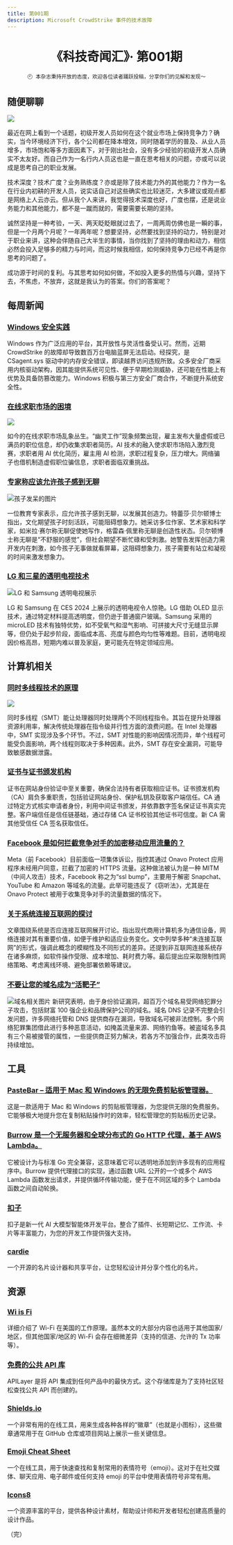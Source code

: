 ```yaml
---
title: 第001期
description: Microsoft CrowdStrike 事件的技术故障 
---
```

<h1 align="center">《科技奇闻汇》· 第001期 </h1>

<div align="center">

```
🕙 本杂志秉持开放的态度，欢迎各位读者踊跃投稿，分享你们的见解和发现～
```

</div>


## 随便聊聊

![](https://raw.githubusercontent.com/binarycoder777/personal-pic/main/pic/20240802102531.png)

最近在网上看到一个话题，初级开发人员如何在这个就业市场上保持竞争力？确实，当今环境经济下行，各个公司都在降本增效，同时随着学历的普及、从业人员增多，市场饱和等多方面因素下，对于刚出社会，没有多少经验的初级开发人员确实不太友好。而自己作为一名行内人员这也是一直在思考相关的问题，亦或可以说成是思考自己的职业发展。

技术深度？技术广度？业务熟练度？亦或是除了技术能力外的其他能力？作为一名在行业内初耕的开发人员，说实话自己对这些确实也比较迷茫，大多建议或观点都是网络上人云亦云。但从我个人来讲，我觉得技术深度也好，广度也摆，还是说业务能力和其他能力，都不是一蹴而就的，需要需要长期的坚持。

诚然坚持是一种考验，一天、两天眨眨眼就过去了，一周两周仿佛也是一瞬的事，但是一个月两个月呢？一年两年呢？想要坚持，必然要找到坚持的动力，特别是对于职业来讲，这种会伴随自己大半生的事情，当你找到了坚持的理由和动力，相信必然会投入足够多的精力与时间，而这时候我相信，如何保持竞争力已经不再是你思考的问题了。

成功源于时间的复利。与其思考如何如何做，不如投入更多的热情与兴趣，坚持下去，不焦虑，不放弃，这就是我认为的答案。你们的答案呢？

## 每周新闻

### [Windows 安全实践](https://www.microsoft.com/en-us/security/blog/2024/07/27/windows-security-best-practices-for-integrating-and-managing-security-tools/)

Windows 作为广泛应用的平台，其开放性与灵活性备受认可。然而，近期 CrowdStrike 的故障却导致数百万台电脑蓝屏无法启动。经探究，是 CSagent.sys 驱动中的内存安全错误，即读越界访问违规所致。众多安全厂商采用内核驱动架构，因其能提供系统可见性、便于早期检测威胁，还可能在性能上有优势及具备防篡改能力。Windows 积极与第三方安全厂商合作，不断提升系统安全性。

### [在线求职市场的困境](https://www.salon.com/2024/07/28/everlasting-jobstoppers-how-an-ai-bot-destroyed-the-online-job-market/)
![](https://mediaproxy.salon.com/width/1200/https://media2.salon.com/2024/07/coded_hand_passing_a_folder_1441345445_1322519736.jpg)

如今的在线求职市场乱象丛生。“幽灵工作”现象频繁出现，雇主发布大量虚假或已满员的职位信息，却仍收集求职者简历。AI 技术的融入使求职市场陷入激烈竞赛，求职者用 AI 优化简历，雇主用 AI 检测，求职过程复杂，压力增大。网络骗子也借机制造虚假职位骗信息，求职者面临双重挑战。

### [专家称应该允许孩子感到无聊](https://www.bbc.com/news/education-21895704)
![孩子发呆的图片](https://ichef.bbci.co.uk/news/976/mcs/media/images/66559000/jpg/_66559544_childflower.jpg)

一位教育专家表示，应允许孩子感到无聊，以发展其创造力。特蕾莎·贝尔顿博士指出，文化期望孩子时刻活跃，可能阻碍想象力。她采访多位作家、艺术家和科学家，如米拉·赛尔称无聊促使她写作，格雷森·佩里称无聊是创造性状态。贝尔顿博士称无聊是“不舒服的感觉”，但社会期望不断忙碌和受刺激。她警告发挥创造力需开发内在刺激，如今孩子无事做就看屏幕，这阻碍想象力，孩子需要有站立和凝视的时间来激发想象力。 

### [LG 和三星的透明电视技术](https://spectrum.ieee.org/transparent-tv)
![LG 和 Samsung 透明电视展示](https://spectrum.ieee.org/media-library/an-image-of-an-array-of-15-transparent-tvs-shot-with-a-fish-eye-lens-and-displaying-white-trees-with-pink-and-green-swaths-of-c.png?id=52961258&width=1000&quality=85)

LG 和 Samsung 在 CES 2024 上展示的透明电视令人惊艳。LG 借助 OLED 显示技术，通过特定材料提高透明度，但仍逊于普通窗户玻璃。Samsung 采用的 microLED 技术有独特优势，如不受氧气和湿气影响、可拼接大尺寸无缝显示屏等，但仍处于起步阶段，面临成本高、亮度与颜色均匀性等难题。目前，透明电视因价格高昂，短期内难以普及家庭，更可能先在特定领域应用。

## 计算机相关

### [同时多线程技术的原理](https://blog.codingconfessions.com/p/simultaneous-multithreading)
![](https://raw.githubusercontent.com/binarycoder777/personal-pic/main/pic/20240802090831.png)

同时多线程（SMT）能让处理器同时处理两个不同线程指令。其旨在提升处理器资源利用率，解决传统处理器在指令级并行性方面的浪费问题。在 Intel 处理器中，SMT 实现涉及多个环节。不过，SMT 对性能的影响因情况而异，单个线程可能受负面影响，两个线程则取决于多种因素。此外，SMT 存在安全漏洞，可能导致敏感数据泄露。

### [证书与证书颁发机构](https://www.pixelstech.net/article/1722045726-All-I-Know-About-Certificates----Certificate-Authority)

证书在网站身份验证中至关重要，确保合法持有者获取相应证书。证书颁发机构（CA）肩负多重职责，包括验证网站身份、保护私钥及获取客户端信任。CA 通过特定方式核实申请者身份，利用中间证书颁发，并依靠数字签名保证证书真实完整。客户端信任是信任链基础，通过存储 CA 证书校验其他证书可信度。新 CA 需其他受信任 CA 签名获取信任。

### [Facebook 是如何拦截竞争对手的加密移动应用流量的？](https://doubleagent.net/onavo-facebook-ssl-mitm-technical-analysis/)

Meta（前 Facebook）目前面临一项集体诉讼，指控其通过 Onavo Protect 应用程序未经用户同意，拦截了加密的 HTTPS 流量。这种做法被认为是一种 MITM（中间人攻击）技术，Facebook 称之为“ssl bump”，主要用于解密 Snapchat、YouTube 和 Amazon 等域名的流量。此举可能违反了《窃听法》，尤其是在 Onavo Protect 被用于收集竞争对手的流量数据的情况下。

### [关于系统连接互联网的探讨](https://computer.rip/2024-07-31-just-disconnect-the-internet.html)

文章围绕系统是否应连接互联网展开讨论。指出现代商用计算机多为通信设备，网络连接对其有重要价值，如便于维护和适应业务变化。文中列举多种“未连接互联网”的形式，强调此概念的模糊性及不同形式的差异。还提到非互联网连接系统存在诸多麻烦，如软件操作受限、成本增加、耗时费力等。最后提出应采取限制性网络策略、考虑离线环境、避免部署依赖等建议。 

### [不要让您的域名成为“活靶子”](https://krebsonsecurity.com/2024/07/dont-let-your-domain-name-become-a-sitting-duck/)
![域名相关图片](https://krebsonsecurity.com/wp-content/uploads/2024/07/duckstarget.png)
新研究表明，由于身份验证漏洞，超百万个域名易受网络犯罪分子攻击，包括财富 100 强企业和品牌保护公司的域名。域名 DNS 记录不完整会引发问题，许多网络托管和 DNS 提供商存在漏洞，导致域名可被非法控制。多个网络犯罪集团借此进行多种恶意活动，如掩盖流量来源、网络钓鱼等。被盗域名多具有三个易被接管的属性，一些提供商正努力解决，若各方不加强合作，此类攻击将持续增加。 

## 工具

### [PasteBar – 适用于 Mac 和 Windows 的无限免费剪贴板管理器。](https://github.com/PasteBar/PasteBarApp)

这是一款适用于 Mac 和 Windows 的剪贴板管理器，为您提供无限的免费服务。它能够极大地提升您在复制粘贴操作时的效率，轻松管理您的剪贴板历史记录。

### [Burrow 是一个无服务器和全球分布式的 Go HTTP 代理，基于 AWS Lambda。](https://github.com/myzie/burrow)

它被设计为与标准 Go 完全兼容，这意味着它可以透明地添加到许多现有的应用程序中。Burrow 提供代理接口的实现，通过函数 URL 公开的一个或多个 AWS Lambda 函数发出请求，并提供循环传输功能，便于在不同区域的多个 Lambda 函数之间自动轮换。

### [扣子](https://www.coze.cn)

扣子是新一代 AI 大模型智能体开发平台。整合了插件、长短期记忆、工作流、卡片等丰富能力，为您的开发工作提供强大支持。

### [cardie](https://github.com/nfoert/cardie?tab=readme-ov-file)

一个开源的名片设计器和共享平台，让您轻松设计并分享个性化的名片。

## 资源

### [Wi is Fi](https://www.wiisfi.com/)

详细介绍了 Wi-Fi 在美国的工作原理。虽然本文的大部分内容也适用于其他国家/地区，但其他国家/地区的 Wi-Fi 会存在细微差异（支持的信道、允许的 Tx 功率等）。

### [免费的公共 API 库](https://github.com/public-apis/public-apis?tab=readme-ov-file)

APILayer 是将 API 集成到任何产品中的最快方式。这个存储库是为了支持社区轻松查找公共 API 而创建的。

### [Shields.io](Shields.io)

一个非常有用的在线工具，用来生成各种各样的“徽章”（也就是小图标），这些徽章通常用于在 GitHub 仓库或项目网站上展示一些关键信息。

### [Emoji Cheat Sheet](https://www.webfx.com/tools/emoji-cheat-sheet/)

一个在线工具，用于快速查找和复制常用的表情符号（emoji）。这对于在社交媒体、聊天应用、电子邮件或任何支持 emoji 的平台中使用表情符号非常有用。

### [Icons8](https://icons8.com)

一个资源丰富的平台，提供各种设计素材，帮助设计师和开发者轻松创建高质量的设计作品。


（完） 

<Comments client:only="react" />
